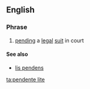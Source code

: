 ==English==
{{wikipedia}}

===Phrase===
{{head|en|phrase|head=[[pendente]] [[lite]]}}

# {{legal}} [[pend]]ing a [[legal]] [[suit]] in court

====See also====
* [[lis pendens]]

[[ta:pendente lite]]